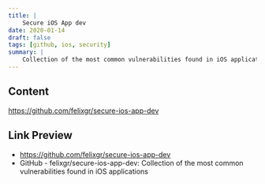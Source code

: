 ```yaml
---
title: |
    Secure iOS App dev
date: 2020-01-14
draft: false
tags: [github, ios, security]
summary: |
    Collection of the most common vulnerabilities found in iOS applications
---
```


## Content

https://github.com/felixgr/secure-ios-app-dev

## Link Preview

- https://github.com/felixgr/secure-ios-app-dev
- GitHub - felixgr/secure-ios-app-dev: Collection of the most common vulnerabilities found in iOS applications
